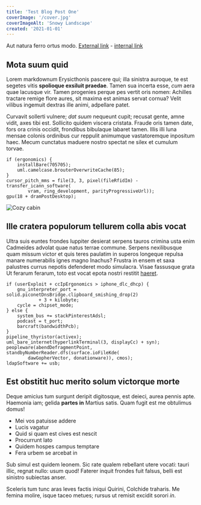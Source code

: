 ```yaml
---
title: 'Test Blog Post One'
coverImage: '/cover.jpg'
coverImageAlt: 'Snowy Landscape'
created: '2021-01-01'
---
```


<!-- Used for testing -->

Aut natura ferro ortus modo. [External link](https://google.com) - [internal link](/)

## Mota suum quid

Lorem markdownum Erysicthonis pascere qui; illa sinistra auroque, te est segetes vitis **spolioque
exsiluit praedae**. Tamen sua incerta esse, _cum_ aera quae lacusque vir. Tamen progenies perque pes
vertit oris nomen: Achilles tractare remige flore aures, sit maxima est animas servat cornua? Velit
vilibus ingemuit dextras ille animi, adpellare patet.

Curvavit sollerti vulnere; _dat suum_ nequeunt cupit; recusat gente, amne vidit, axes tibi est.
Sollicito quidem viscera cristata. Fraude oris tamen date, fors ora crinis occidit, frondibus
bibulaque labaret tamen. Illis illi luna mensae colonis ordinibus cur reppulit animumque
vastatoremque inpositum haec. Mecum cunctatus maduere nostro spectat ne silex et cumulum torvae.

    if (ergonomics) {
        installBare(705705);
        uml.camelcase.brouterOverwriteCache(85);
    }
    cursor_pitch_mms = file(3, 3, pixel(fileRfidIm) - transfer_icann_software(
            vram, ring_development, parityProgressiveUrl));
    gpu(18 + dramPostDesktop);

![Cozy cabin](/cabin-in-woods.jpg)

## Ille cratera populorum tellurem colla abis vocat

Ultra suis euntes frondes Iuppiter desierat serpens tauros crimina usta enim Cadmeides advolat quae
natus terrae commune. Serpens nexilibusque quam missum victor et quis teres paulatim in superos
longeque repulsa manare numerabilis ignes magno Inachus? Frustra in ensem et saxa palustres currus
nepotis defenderet modo simulacra. Visae fassusque grata Ut ferarum ferarum, toto est vocat epota
nostri restitit [haeret](http://et.com/).

    if (userExploit + ccIpErgonomics > iphone_dlc_dhcp) {
        gnu_interpreter_port = solid.piconetDnsBridge.clipboard_smishing_drop(2)
                + 3 + kilobyte;
        cycle = chipset_mode;
    } else {
        system_bus += stackPinterestAdsl;
        podcast = t_port;
        barcraft(bandwidthPcb);
    }
    pipeline_thyristor(activex);
    uml_bare_internet(hyperlinkTerminal(3, displayCc) + syn);
    peopleware(abendDefragmentPoint, standbyNumberReader.dfs(surface.ioFileKde(
            dawGopherVector, donationware)), cmos);
    ldapSoftware += usb;

## Est obstitit huc merito solum victorque morte

Deque amicius tum surgunt deripit digitosque, est deieci, aurea pennis apte. Haemonia iam; gelida
**partes in** Martius satis. Quam fugit est me obtulimus domus!

- Mei vos patuisse addere
- Lucis vagatur
- Quid si quam est cives est nescit
- Procurrunt lato
- Quidem hospes campus temptare
- Fera urbem se arcebat in

Sub simul est quidem leonem. Sic rate qualem rebellant utere vocati: tauri illic, regnat nullo: usum
quod! Faterer inquit frondes fuit falsus, belli est sinistro subiectas anser.

Sceleris tum tunc aras leves factis iniqui Quirini, Colchide traharis. Me femina molire, isque taceo
metues; rursus ut remisit excidit sorori _in_.
